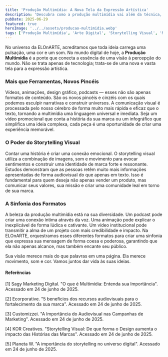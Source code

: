 ```yaml
---
title: 'Produção Multimídia: A Nova Tela da Expressão Artística'
description: 'Descubra como a produção multimídia vai além da técnica, transformando-se em uma poderosa ferramenta de storytelling para dar vida às suas ideias e construir uma presença online autêntica.'
pubDate: 2025-06-29
featured: true
heroImage: '../../assets/producao-multimidia.webp'
tags: ['Produção Multimídia', 'Arte Digital', 'Storytelling Visual', 'Marketing de Conteúdo', 'Design Gráfico', 'Criação de Vídeos', 'Presença Online']
---
```


No universo da ELOnARTE, acreditamos que toda ideia carrega uma pulsação, uma cor e um som. No mundo digital de hoje, a **Produção Multimídia** é a ponte que conecta a essência de uma visão à percepção do mundo. Não se trata apenas de tecnologia; trata-se de uma nova e vasta tela para a expressão artística.

### Mais que Ferramentas, Novos Pincéis

Vídeos, animações, design gráfico, podcasts — esses não são apenas formatos de conteúdo. São os novos pincéis e cinzéis com os quais podemos esculpir narrativas e construir universos. A comunicação visual é processada pelo nosso cérebro de forma muito mais rápida e eficaz que o texto, tornando a multimídia uma linguagem universal e imediata. Seja um vídeo promocional que conta a história da sua marca ou um infográfico que simplifica uma ideia complexa, cada peça é uma oportunidade de criar uma experiência memorável.

### O Poder do Storytelling Visual

Contar uma história é criar uma conexão emocional. O storytelling visual utiliza a combinação de imagens, som e movimento para evocar sentimentos e construir uma identidade de marca forte e ressonante. Estudos demonstram que as pessoas retêm muito mais informações apresentadas de forma audiovisual do que apenas em texto. Isso é fundamental para quem deseja não apenas vender um produto, mas comunicar seus valores, sua missão e criar uma comunidade leal em torno de sua marca.

### A Sinfonia dos Formatos

A beleza da produção multimídia está na sua diversidade. Um podcast pode criar uma conexão íntima através da voz. Uma animação pode explicar o inexplicável de forma lúdica e cativante. Um vídeo institucional pode transmitir a alma de um projeto com mais credibilidade e impacto. Na ELOnARTE, orquestramos esses diferentes formatos para criar uma sinfonia que expressa sua mensagem de forma coesa e poderosa, garantindo que ela não apenas alcance, mas também encante seu público.

Sua visão merece mais do que palavras em uma página. Ela merece movimento, som e cor. Vamos juntos dar vida às suas ideias.

#### **Referências**
[1] Sagy Marketing Digital. "O que é Multimídia: Entenda sua Importância". Acessado em 24 de junho de 2025.

[2] Ecorporative. "5 benefícios dos recursos audiovisuais para o fortalecimento da sua marca". Acessado em 24 de junho de 2025.

[3] Customizzei. "A Importância do Audiovisual nas Campanhas de Marketing". Acessado em 24 de junho de 2025.

[4] KOR Creatives. "Storytelling Visual: De que forma o Design aumenta o impacto das Histórias das Marcas". Acessado em 24 de junho de 2025.

[5] Planeta W. "A importância do storytelling no universo digital". Acessado em 24 de junho de 2025.